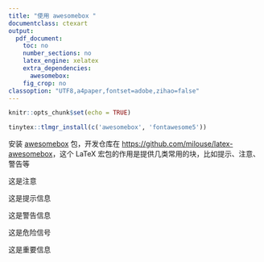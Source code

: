 ```yaml
---
title: "使用 awesomebox "
documentclass: ctexart
output: 
  pdf_document: 
    toc: no
    number_sections: no
    latex_engine: xelatex
    extra_dependencies:
      awesomebox:
    fig_crop: no
classoption: "UTF8,a4paper,fontset=adobe,zihao=false"
---
```


```r
knitr::opts_chunk$set(echo = TRUE)
```


```r
tinytex::tlmgr_install(c('awesomebox', 'fontawesome5'))
```

安装 [awesomebox](https://ctan.org/pkg/awesomebox) 包，开发仓库在 <https://github.com/milouse/latex-awesomebox>，这个 LaTeX 宏包的作用是提供几类常用的块，比如提示、注意、警告等

::: {.noteblock data-latex=""}
这是注意
:::

::: {.tipblock data-latex=""}
这是提示信息
:::

::: {.warningblock data-latex=""}
这是警告信息
:::

::: {.cautionblock data-latex=""}
这是危险信号
:::

::: {.importantblock data-latex=""}
这是重要信息
:::
